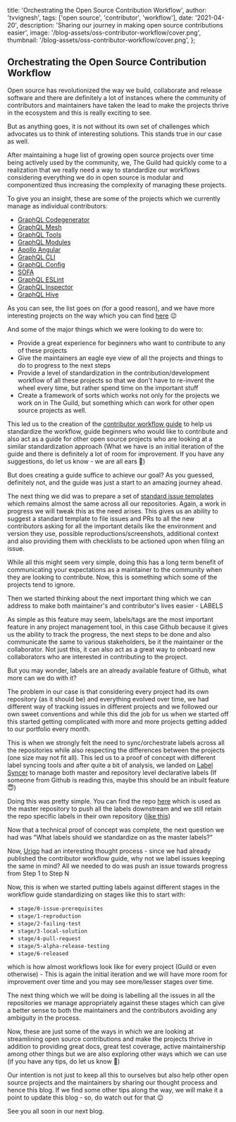 
  title: 'Orchestrating the Open Source Contribution Workflow',
  author: 'tvvignesh',
  tags: ['open source', 'contributor', 'workflow'],
  date: '2021-04-20',
  description: 'Sharing our journey in making open source contributions easier',
  image: '/blog-assets/oss-contributor-workflow/cover.png',
  thumbnail: '/blog-assets/oss-contributor-workflow/cover.png',
};


## Orchestrating the Open Source Contribution Workflow

Open source has revolutionized the way we build, collaborate and release software and there are definitely a lot of instances where the community of contributors and maintainers have taken the lead to make the projects thrive in the ecosystem and this is really exciting to see.

But as anything goes, it is not without its own set of challenges which advocates us to think of interesting solutions. This stands true in our case as well.

After maintaining a huge list of growing open source projects over time being actively used by the community, we, The Guild had quickly come to a realization that we really need a way to standardize our workflows considering everything we do in open source is modular and componentized thus increasing the complexity of managing these projects.

To give you an insight, these are some of the projects which we currently manage as individual contributors:

- [GraphQL Codegenerator](https://www.graphql-code-generator.com/)
- [GraphQL Mesh](https://www.graphql-mesh.com/)
- [GraphQL Tools](https://www.graphql-tools.com/)
- [GraphQL Modules](https://graphql-modules.com/)
- [Apollo Angular](https://apollo-angular.com/)
- [GraphQL CLI](https://graphql-cli.com/introduction)
- [GraphQL Config](https://graphql-config.com/introduction)
- [SOFA](https://www.sofa-api.com/)
- [GraphQL ESLint](https://github.com/dotansimha/graphql-eslint/)
- [GraphQL Inspector](https://graphql-inspector.com/)
- [GraphQL Hive](https://graphql-hive.com/)

As you can see, the list goes on (for a good reason), and we have more interesting projects on the way which you can find [here](https://the-guild.dev/open-source) 😉

And some of the major things which we were looking to do were to:

- Provide a great experience for beginners who want to contribute to any of these projects
- Give the maintainers an eagle eye view of all the projects and things to do to progress to the next steps
- Provide a level of standardization in the contribution/development workflow of all these projects so that we don't have to re-invent the wheel every time, but rather spend time on the important stuff
- Create a framework of sorts which works not only for the projects we work on in The Guild, but something which can work for other open source projects as well.

This led us to the creation of the [contributor workflow guide](https://github.com/the-guild-org/Stack/blob/master/CONTRIBUTING.md) to help us standardize the workflow, guide beginners who would like to contribute and also act as a guide for other open source projects who are looking at a similar standardization approach (What we have is an initial iteration of the guide and there is definitely a lot of room for improvement. If you have any suggestions, do let us know - we are all ears 🙂)

But does creating a guide suffice to achieve our goal? As you guessed, definitely not, and the guide was just a start to an amazing journey ahead.

The next thing we did was to prepare a set of [standard issue templates](https://github.com/Urigo/graphql-mesh/tree/master/.github/ISSUE_TEMPLATE) which remains almost the same across all our repositories. Again, a work in progress we will tweak this as the need arises. This gives us an ability to suggest a standard template to file issues and PRs to all the new contributors asking for all the important details like the environment and version they use, possible reproductions/screenshots, additional context and also providing them with checklists to be actioned upon when filing an issue.

While all this might seem very simple, doing this has a long term benefit of communicating your expectations as a maintainer to the community when they are looking to contribute. Now, this is something which some of the projects tend to ignore.

Then we started thinking about the next important thing which we can address to make both maintainer's and contributor's lives easier - LABELS

As simple as this feature may seem, labels/tags are the most important feature in any project management tool, in this case Github because it gives us the ability to track the progress, the next steps to be done and also communicate the same to various stakeholders, be it the maintainer or the collaborator. Not just this, it can also act as a great way to onboard new collaborators who are interested in contributing to the project.

But you may wonder, labels are an already available feature of Github, what more can we do with it?

The problem in our case is that considering every project had its own repository (as it should be) and everything evolved over time, we had different way of tracking issues in different projects and we followed our own sweet conventions and while this did the job for us when we started off this started getting complicated with more and more projects getting added to our portfolio every month.

This is when we strongly felt the need to sync/orchestrate labels across all the repositories while also respecting the differences between the projects (one size may not fit all). This led us to a proof of concept with different label syncing tools and after quite a bit of analysis, we landed on [Label Syncer](https://github.com/micnncim/action-label-syncer) to manage both master and repository level declarative labels (If someone from Github is reading this, maybe this should be an inbuilt feature 😇)

Doing this was pretty simple. You can find the repo [here](https://github.com/the-guild-org/shared-resources/) which is used as the master repository to push all the labels downstream and we still retain the repo specific labels in their own repository ([like this](https://github.com/Urigo/graphql-mesh/blob/master/.github/labels.yml))

Now that a technical proof of concept was complete, the next question we had was "What labels should we standardize on as the master labels?"

Now, [Urigo](https://twitter.com/UriGoldshtein) had an interesting thought process - since we had already published the contributor workflow guide, why not we label issues keeping the same in mind? All we needed to do was push an issue towards progress from Step 1 to Step N

Now, this is when we started putting labels against different stages in the workflow guide standardizing on stages like this to start with:

- `stage/0-issue-prerequisites`
- `stage/1-reproduction`
- `stage/2-failing-test`
- `stage/3-local-solution`
- `stage/4-pull-request`
- `stage/5-alpha-release-testing`
- `stage/6-released`

which is how almost workflows look like for every project (Guild or even otherwise) - This is again the initial iteration and we will have more room for improvement over time and you may see more/lesser stages over time.

The next thing which we will be doing is labelling all the issues in all the repositories we manage appropriately against these stages which can give a better sense to both the maintainers and the contributors avoiding any ambiguity in the process.

Now, these are just some of the ways in which we are looking at streamlining open source contributions and make the projects thrive in addition to providing great docs, great test coverage, active maintainership among other things but we are also exploring other ways which we can use (if you have any tips, do let us know 🙂)

Our intention is not just to keep all this to ourselves but also help other open source projects and the maintainers by sharing our thought process and hence this blog. If we find some other tips along the way, we will make it a point to update this blog - so, do watch out for that 😉

See you all soon in our next blog.
